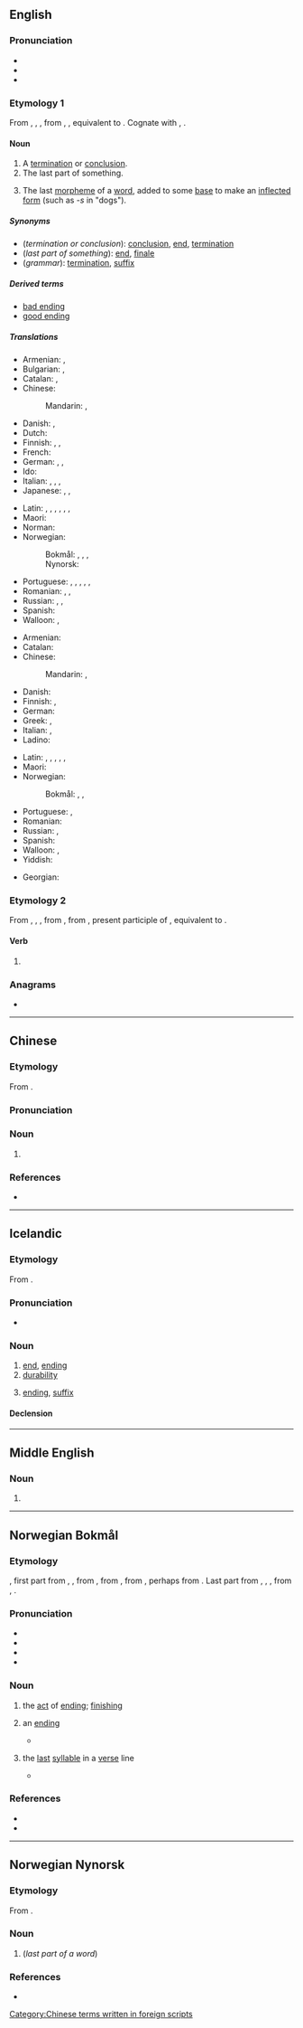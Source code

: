 ==English==

===Pronunciation===
* {{IPA|en|/ˈɛndɪŋ/}}
* {{rhymes|en|ɛndɪŋ|s=2}}
* {{audio|en|LL-Q1860 (eng)-PerfectSoundWhatever-ending.wav|Audio (CA)}}

===Etymology 1===
From {{inh|en|enm|endyng}}, {{m|enm|endinge}}, {{m|enm|endunge}}, from {{inh|en|ang|endung}}, {{m|ang|ġeendung|t=ending}}, equivalent to {{af|en|end|-ing|id2=gerund noun}}. Cognate with {{cog|nl|ending|t=ending}}, {{cog|de|Endung|t=ending}}.

====Noun====
{{en-noun}}

# A [[termination]] or [[conclusion]].
# The last part of something.
# {{lb|en|grammar}} The last [[morpheme]] of a [[word]], added to some [[base]] to make an [[inflected]] [[form]] (such as ''-s'' in "dogs").

=====Synonyms=====
* (''termination or conclusion''): [[conclusion]], [[end]], [[termination]]
* (''last part of something''): [[end]], [[finale]]
* (''grammar''): [[termination]], [[suffix]]

=====Derived terms=====
* [[bad ending]]
* [[good ending]]

=====Translations=====
{{trans-top|termination or conclusion}}
* Armenian: {{t+|hy|ավարտ}}, {{t+|hy|վախճան}}
* Bulgarian: {{t+|bg|край|m}}, {{t+|bg|завършване|n}}
* Catalan: {{t+|ca|fi|f}}, {{t+|ca|final|m}}
* Chinese:
*: Mandarin: {{t+|cmn|結束|sc=Hani}}, {{t+|cmn|结束|tr=jiéshù|sc=Hani}}
* Danish: {{t|da|slutning|c}}, {{t+|da|afslutning|c}}
* Dutch: {{t+|nl|beëindiging|f}}
* Finnish: {{t+|fi|loppu}}, {{t+|fi|loppuminen}}, {{t+|fi|päätös}}
* French: {{t+|fr|fin|f}}
* German: {{t+|de|Ende|n}}, {{t+|de|Ablauf|m}}, {{t+|de|Beendigung|f}}
* Ido: {{t+|io|konkluzo}}
* Italian: {{t+|it|terminazione|f}}, {{t+|it|cessazione|f}}, {{t+|it|fine|f}}, {{t+|it|chiusura|f}}
* Japanese: {{t+|ja|終わり|tr=おわり, owari|sc=Jpan}}, {{t+|ja|結末|tr=けつまつ, ketsumatsu|sc=Jpan}}, {{t|ja|結び|tr=むすび, musubi}}
{{trans-mid}}
* Latin: {{t|la|exitus|n}}, {{t+|la|finis|m|f}}, {{t|la|exitus|m}}, {{t+|la|terminus|m}}, {{t|la|extremum|n}}, {{t|la|peractio|f}}, {{t|la|extremus|m}}
* Maori: {{t|mi|porotutukitanga}}
* Norman: {{t|nrf|finnissement|m}}
* Norwegian:
*: Bokmål: {{t+|nb|avslutning|m|f}}, {{t|nb|ending|m|f}}, {{t|nb|endelse|m}}, {{t|nb|slutt|m}}
*: Nynorsk: {{t|nn|avslutning}}
* Portuguese: {{t+|pt|fim|m}}, {{t+|pt|final|m}}, {{t+|pt|término|m}}, {{t+|pt|conclusão|f}}, {{t+|pt|finalização|f}}, {{t+|pt|terminação|f}}
* Romanian: {{t+|ro|sfârșit|n}}, {{t+|ro|încheiere|f}}, {{t+|ro|final|n}}
* Russian: {{t+|ru|заверше́ние|n}}, {{t+|ru|оконча́ние|n}}, {{t+|ru|коне́ц|m}}
* Spanish: {{t+|es|finalización|f}}
* Walloon: {{t+|wa|fén|f}}, {{t+|wa|finixhmint|m}}
{{trans-bottom}}

{{trans-top|last part of something}}
* Armenian: {{t+|hy|վերջ}}
* Catalan: {{t+|ca|final|m}}
* Chinese:
*: Mandarin: {{t+|cmn|結局|sc=Hani}}, {{t+|cmn|结局|tr=jiéjú|sc=Hani}}
* Danish: {{t+|da|ende|c}}
* Finnish: {{t+|fi|loppu}}, {{t|fi|loppuosa}}
* German: {{t+|de|Ende|n}}
* Greek: {{t+|el|κατάληξη|f}}, {{t+|el|πέρας|n}}
* Italian: {{t+|it|termine|m}}, {{t+|it|finale|m}}
* Ladino: {{t|lad|fin|f}}
{{trans-mid}}
* Latin: {{t+|la|finis|m|f}}, {{t+|la|terminus|m}}, {{t|la|extremus|m}}, {{t|la|exitus|m}}, {{t|la|extremum|n}}, {{t|la|peractio|f}}
* Maori: {{t|mi|poronga}}
* Norwegian:
*: Bokmål: {{t|nb|ending|m|f}}, {{t|nb|endelse|m}}, {{t+|nb|ende|m}}
* Portuguese: {{t+|pt|fim|m}}, {{t+|pt|final|m}}
* Romanian: {{t+|ro|sfârșit}}
* Russian: {{t+|ru|оконча́ние|n}}, {{t+|ru|коне́ц|m}}
* Spanish: {{t+|es|final|m}}
* Walloon: {{t+|wa|dibout|m}}, {{t+|wa|coron|m}}
* Yiddish: {{t|yi|סוף|m|tr=sof}}
{{trans-bottom}}

{{trans-see|grammar: last morpheme of a word|termination}}

{{checktrans-top}}
* Georgian: {{t-check|ka|დასასრული}}
{{trans-mid}}
{{trans-bottom}}

===Etymology 2===
From {{inh|en|enm|ending}}, {{m|enm|endyng}}, {{m|enm|endende}}, from {{inh|en|ang|endiende}}, from {{inh|en|gem-pro|*andijōndz}}, present participle of {{der|en|gem-pro|*andijōną|t=to end}}, equivalent to {{af|en|end|-ing}}.

====Verb====
{{head|en|verb form}}

# {{present participle of|en|end|nocat=1}}

===Anagrams===
* {{anagrams|en|a=deginn|Ningde|ginned}}

----

==Chinese==

===Etymology===
From {{bor|yue|en|ending}}.

===Pronunciation===
{{zh-pron
|c=en1 ding2
|cat=n
}}

===Noun===
{{head|zh|noun}}

# {{lb|zh|Hong Kong Cantonese}} {{l|en|ending}} {{zh-mw|個}}
<!--todo: add quote from 明日戰記-->

===References===
* {{R:yue:ELHKC}}

[[Category:Chinese terms written in foreign scripts]]

----

==Icelandic==

===Etymology===
From {{suffix|is|enda|ing|t1=to end}}.

===Pronunciation===
* {{IPA|is|/ˈɛntiŋk/}}

===Noun===
{{is-noun|f|endingar|endingar}}

# [[end]], [[ending#English|ending]]
# [[durability]]
# {{lb|is|grammar}} [[ending#English|ending]], [[suffix]]

====Declension====
{{is-decl-noun-f-s1|end|i|ng|u=u}}

----

==Middle English==

===Noun===
{{head|enm|noun}}

# {{alt form|enm|endyng}}

----

==Norwegian Bokmål==

===Etymology===
{{root|nb|ine-pro|*h₂ent-}}
{{suffix|nb|ende|ing}}, first part from {{inh|nb|non|endi}}, {{m|non|endir||end, conclusion}}, from {{inh|nb|gem-pro|*andijaz||end}}, from {{inh|nb|ine-pro|*h₂entíos||front, forehead}}, from {{m|ine-pro|*h₂ent-||face, forehead, front}}, perhaps from {{m|ine-pro|*h₂en-||on, onto}}. Last part from {{inh|nb|non|-ingr|g=m}}, {{m|non|-ingi|g=m}}, {{m|non|-ing|g=f}}, from {{inh|nb|gem-pro|*-ingō}}, {{m|gem-pro|*-ungō}}.

===Pronunciation===
* {{IPA|nb|/ˈɛnːɪŋ/|/ˈɛndɪŋ/}}
* {{audio|nb|Nb-ending.ogg|Audio}}
* {{rhymes|nb|ɪŋ}}
* {{hyph|nb|end|ing}}

===Noun===
{{nb-noun-c}}

# the [[#English|act]] of [[#English|ending]]; [[#English|finishing]]
#: {{syn|nb|endelse}}
# {{lb|nb|grammar}} an [[#English|ending]] {{q|the last morpheme of a word, added to some base to make an inflected form}}
#* {{quote-book|nb|year=1877|author={{w|Arne Garborg}}|title=Den ny-norske Sprog- og Nationalitetsbevægelse|page=137|passage=modernisasjon (bortkastelsen av de mange endinger etc.)|t=modernization (the removal of the many endings, etc.)}}
#: {{syn|nb|endelse}}
# {{lb|nb|poetry}} the [[#English|last]] [[#English|syllable]] in a [[#English|verse]] line
#* {{quote-book|nb|year=2008|author=Kurt Sweeney|title=Kjegler|page=|passage=sensibilitetens øks styrer diktene – med makt tvinger den fram mannlig, trykksterk ending i hver linje|t=the ax of sensibility controls the poems - with force it forces a masculine, powerful ending in each line}}

===References===
* {{R:The Bokmål Dictionary}}
* {{R:NAOB}}

----

==Norwegian Nynorsk==

===Etymology===
From {{suffix|nn|ende|ing}}.

===Noun===
{{nn-noun-f3}}

# {{lb|nn|grammar}} {{l|en|ending}} (''last part of a word'')

===References===
* {{R:The Nynorsk Dictionary}}